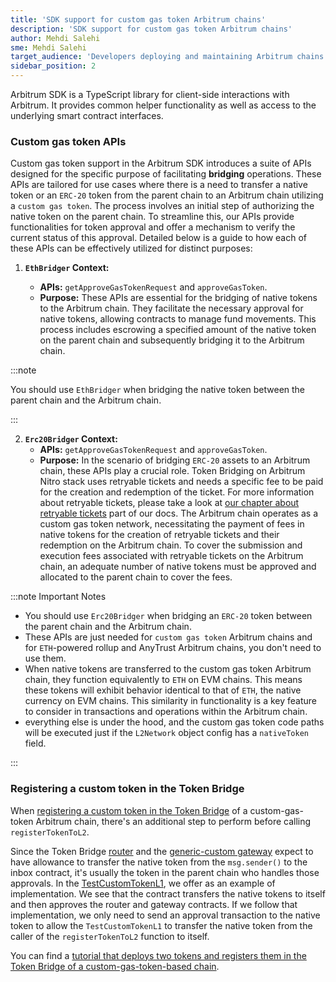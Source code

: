 ```yaml
---
title: 'SDK support for custom gas token Arbitrum chains'
description: 'SDK support for custom gas token Arbitrum chains'
author: Mehdi Salehi
sme: Mehdi Salehi
target_audience: 'Developers deploying and maintaining Arbitrum chains.'
sidebar_position: 2
---
```


Arbitrum SDK is a TypeScript library for client-side interactions with Arbitrum. It provides common helper functionality as well as access to the underlying
smart contract interfaces.

### Custom gas token APIs

Custom gas token support in the Arbitrum SDK introduces a suite of APIs designed for the specific purpose of facilitating **bridging** operations. These APIs
are tailored for use cases where there is a need to transfer a native token or an `ERC-20` token from the parent chain to an Arbitrum chain utilizing a
`custom gas token`. The process involves an initial step of authorizing the native token on the parent chain. To streamline this, our APIs provide
functionalities for token approval and offer a mechanism to verify the current status of this approval. Detailed below is a guide to how each of these APIs can
be effectively utilized for distinct purposes:

1. **`EthBridger` Context:**

   - **APIs:** `getApproveGasTokenRequest` and `approveGasToken`.
   - **Purpose:** These APIs are essential for the bridging of native tokens to the Arbitrum chain. They facilitate the necessary approval for native tokens,
     allowing contracts to manage fund movements. This process includes escrowing a specified amount of the native token on the parent chain and subsequently
     bridging it to the Arbitrum chain.

:::note

You should use `EthBridger` when bridging the native token between the parent chain and the Arbitrum chain.

:::

2. **`Erc20Bridger` Context:**
   - **APIs:** `getApproveGasTokenRequest` and `approveGasToken`.
   - **Purpose:** In the scenario of bridging `ERC-20` assets to an Arbitrum chain, these APIs play a crucial role. Token Bridging on Arbitrum Nitro stack uses
     retryable tickets and needs a specific fee to be paid for the creation and redemption of the ticket. For more information about retryable tickets, please
     take a look at [our chapter about retryable tickets](/how-arbitrum-works/10-l1-to-l2-messaging.mdx#retryable-tickets) part of our docs. The Arbitrum chain
     operates as a custom gas token network, necessitating the payment of fees in native tokens for the creation of retryable tickets and their redemption on
     the Arbitrum chain. To cover the submission and execution fees associated with retryable tickets on the Arbitrum chain, an adequate number of native tokens
     must be approved and allocated to the parent chain to cover the fees.

:::note Important Notes

- You should use `Erc20Bridger` when bridging an `ERC-20` token between the parent chain and the Arbitrum chain.
- These APIs are just needed for `custom gas token` Arbitrum chains and for `ETH`-powered rollup and AnyTrust Arbitrum chains, you don't need to use them.
- When native tokens are transferred to the custom gas token Arbitrum chain, they function equivalently to `ETH` on EVM chains. This means these tokens will
  exhibit behavior identical to that of `ETH`, the native currency on EVM chains. This similarity in functionality is a key feature to consider in transactions
  and operations within the Arbitrum chain.
- everything else is under the hood, and the custom gas token code paths will be executed just if the `L2Network` object config has a `nativeToken` field.

:::

### Registering a custom token in the Token Bridge

When
[registering a custom token in the Token Bridge](/build-decentralized-apps/token-bridging/03-token-bridge-erc20.mdx#setting-up-your-token-with-the-generic-custom-gateway)
of a custom-gas-token Arbitrum chain, there's an additional step to perform before calling `registerTokenToL2`.

Since the Token Bridge
[router](https://github.com/OffchainLabs/token-bridge-contracts/blob/main/contracts/tokenbridge/ethereum/gateway/L1OrbitGatewayRouter.sol#L142-L144) and the
[generic-custom gateway](https://github.com/OffchainLabs/token-bridge-contracts/blob/main/contracts/tokenbridge/ethereum/gateway/L1OrbitCustomGateway.sol#L203-L210)
expect to have allowance to transfer the native token from the `msg.sender()` to the inbox contract, it's usually the token in the parent chain who handles
those approvals. In the
[TestCustomTokenL1](https://github.com/OffchainLabs/token-bridge-contracts/blob/main/contracts/tokenbridge/test/TestCustomTokenL1.sol#L158-L168), we offer as an
example of implementation. We see that the contract transfers the native tokens to itself and then approves the router and gateway contracts. If we follow that
implementation, we only need to send an approval transaction to the native token to allow the `TestCustomTokenL1` to transfer the native token from the caller
of the `registerTokenToL2` function to itself.

You can find a
[tutorial that deploys two tokens and registers them in the Token Bridge of a custom-gas-token-based chain](https://github.com/OffchainLabs/arbitrum-tutorials/tree/master/packages/custom-token-bridging).
